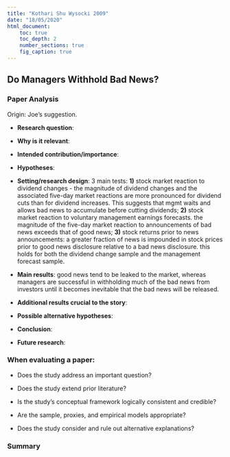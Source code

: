```yaml
---
title: "Kothari Shu Wysocki 2009"
date: "18/05/2020"
html_document:
    toc: true
    toc_depth: 2
    number_sections: true
    fig_caption: true
---
```

## Do Managers Withhold Bad News? {.tabset}

### Paper Analysis

Origin: Joe's suggestion.

-   **Research question**: 

-   **Why is it relevant**: 

-   **Intended contribution/importance**: 

-   **Hypotheses**: 

-   **Setting/research design**: 3 main tests: **1)** stock market reaction to dividend changes - the magnitude of dividend changes and the associated five-day market reactions are more pronounced for dividend cuts than for dividend increases. This suggests that mgmt waits and allows bad news to accumulate before cutting dividends; **2)** stock market reaction to voluntary management earnings forecasts. the magnitude of the five-day market reaction to announcements of bad news exceeds that of good news; **3)** stock returns prior to news announcements: a greater fraction of news is impounded in stock prices prior to good news disclosure relative to a bad news disclosure. this holds for both the dividend change sample and the management forecast sample. 

-   **Main results**: good news tend to be leaked to the market, whereas managers are successful in withholding much of the bad news from investors until it becomes inevitable that the bad news will be released. 

-   **Additional results crucial to the story**: 

- **Possible alternative hypotheses**: 

-   **Conclusion**: 

- **Future research**:  

### When evaluating a paper:

- Does the study address an important question?

- Does the study extend prior literature?

- Is the study's conceptual framework logically consistent and credible?

- Are the sample, proxies, and empirical models appropriate?

- Does the study consider and rule out alternative explanations?

### Summary
